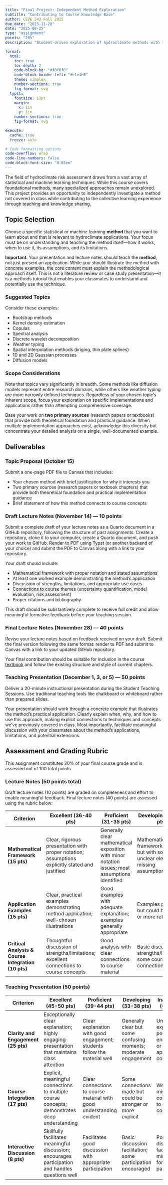 ```yaml
---
title: "Final Project: Independent Method Exploration"
subtitle: "Contributing to Course Knowledge Base"
author: CEVE 543 Fall 2025
due_date: "2025-11-28"
date: "2025-08-25"
type: "assignment"
points: "20%"
description: "Student-driven exploration of hydroclimate methods with teaching component"

format:
  html:
    toc: true
    toc-depth: 2
    code-block-bg: "#f8f8f8"
    code-block-border-left: "#e1e4e5"
    theme: simplex
    number-sections: true
    fig-format: svg
  typst:
    fontsize: 11pt
    margin: 
      x: 1in
      y: 1in
    number-sections: true
    fig-format: svg

execute: 
  cache: true
  freeze: auto

# Code formatting options
code-overflow: wrap
code-line-numbers: false
code-block-font-size: "0.85em"
---
```


The field of hydroclimate risk assessment draws from a vast array of statistical and machine learning techniques.
While this course covers foundational methods, many specialized approaches remain unexplored.
This project provides an opportunity to independently investigate a method not covered in class while contributing to the collective learning experience through teaching and knowledge sharing.

## Topic Selection

Choose a specific statistical or machine learning **method** that you want to learn about and that is relevant to hydroclimate applications.
Your focus must be on understanding and teaching the method itself—how it works, when to use it, its assumptions, and its limitations.

**Important**: Your presentation and lecture notes should teach the **method**, not just present an application.
While you should illustrate the method with concrete examples, the core content must explain the methodological approach itself.
This is not a literature review or case study presentation—it is a methods tutorial that enables your classmates to understand and potentially use the technique.

### Suggested Topics

Consider these examples:

- Bootstrap methods
- Kernel density estimation
- Copulas
- Spectral analysis
- Discrete wavelet decomposition
- Weather typing
- Spatial interpolation methods (kriging, thin plate splines)
- 1D and 2D Gaussian processes
- Diffusion models

### Scope Considerations

Note that topics vary significantly in breadth.
Some methods like diffusion models represent entire research domains, while others like weather typing are more narrowly defined techniques.
Regardless of your chosen topic's inherent scope, focus your exploration on specific implementations and applications rather than attempting comprehensive coverage.

Base your work on **two primary sources** (research papers or textbooks) that provide both theoretical foundation and practical guidance.
When multiple implementation approaches exist, acknowledge this diversity but concentrate your detailed analysis on a single, well-documented example.

## Deliverables

### Topic Proposal (October 15)

Submit a one-page PDF file to Canvas that includes:

- Your chosen method with brief justification for why it interests you
- Two primary sources (research papers or textbook chapters) that provide both theoretical foundation and practical implementation guidance
- Brief statement of how this method connects to course concepts

### Draft Lecture Notes (November 14) — 10 points

Submit a complete draft of your lecture notes as a Quarto document in a GitHub repository, following the structure of past assignments.
Create a repository, clone it to your computer, create a Quarto document, and push your work to GitHub.
Render to PDF using Typst (or another backend of your choice) and submit the PDF to Canvas along with a link to your repository.

Your draft should include:

- Mathematical framework with proper notation and stated assumptions
- At least one worked example demonstrating the method's application
- Discussion of strengths, limitations, and appropriate use cases
- Connections to course themes (uncertainty quantification, model evaluation, risk assessment)
- Proper citations and bibliography

This draft should be substantively complete to receive full credit and allow meaningful formative feedback before your teaching session.

### Final Lecture Notes (November 28) — 40 points

Revise your lecture notes based on feedback received on your draft.
Submit the final version following the same format: render to PDF and submit to Canvas with a link to your updated GitHub repository.

Your final contribution should be suitable for inclusion in the course [textbook](https://dossgollin-lab.github.io/climate-risk-management-reference/) and follow the existing structure and style of current chapters.

### Teaching Presentation (December 1, 3, or 5) — 50 points

Deliver a 20-minute instructional presentation during the Student Teaching Sessions.
Use traditional teaching tools like chalkboard or whiteboard rather than prepared slides.

Your presentation should work through a concrete example that illustrates the method's practical application.
Clearly explain when, why, and how to use this approach, making explicit connections to techniques and concepts we've previously covered in class.
Most importantly, facilitate meaningful discussion with your classmates about the method's applications, limitations, and potential extensions.

## Assessment and Grading Rubric

This assignment constitutes 20% of your final course grade and is assessed out of 100 total points.

### Lecture Notes (50 points total)

Draft lecture notes (10 points) are graded on completeness and effort to enable meaningful feedback.
Final lecture notes (40 points) are assessed using the rubric below:

| **Criterion** | **Excellent (36-40 pts)** | **Proficient (31-35 pts)** | **Developing (26-30 pts)** | **Inadequate (<26 pts)** |
|---------------|---------------------------|----------------------------|----------------------------|---------------------------|
| **Mathematical Framework (15 pts)** | Clear, rigorous presentation with proper notation; assumptions explicitly stated and justified | Generally clear mathematical exposition with minor notation issues; most assumptions identified | Mathematical framework present but with some unclear elements or missing assumptions | Mathematical content incomplete, unclear, or contains significant errors |
| **Application Examples (15 pts)** | Clear, practical examples demonstrating method application; well-chosen illustrations | Good examples with adequate explanation; examples generally appropriate | Examples present but could be clearer or more relevant | Examples missing, unclear, or inappropriate |
| **Critical Analysis & Course Integration (10 pts)** | Thoughtful discussion of strengths/limitations; excellent connections to course concepts | Good analysis with clear connections to course material | Basic discussion of strengths/limitations; some course connections | Superficial analysis; weak or missing course connections |

### Teaching Presentation (50 points)

| **Criterion** | **Excellent (45-50 pts)** | **Proficient (39-44 pts)** | **Developing (33-38 pts)** | **Inadequate (<33 pts)** |
|---------------|---------------------------|----------------------------|----------------------------|---------------------------|
| **Clarity and Engagement (25 pts)** | Exceptionally clear explanation; highly engaging presentation that maintains class attention | Clear explanation with good engagement; students follow the material well | Generally clear but some confusing moments; moderate engagement | Unclear explanation; poor engagement or class appears confused |
| **Course Integration (17 pts)** | Explicit, meaningful connections to multiple course concepts; demonstrates deep understanding | Clear connections to course material with good understanding evident | Some connections made but could be stronger or more explicit | Weak or missing connections to course concepts |
| **Interactive Discussion (8 pts)** | Skillfully facilitates meaningful discussion; encourages participation and handles questions well | Facilitates good discussion with appropriate participation | Basic discussion facilitation; some participation encouraged | Poor discussion facilitation; minimal or forced participation |